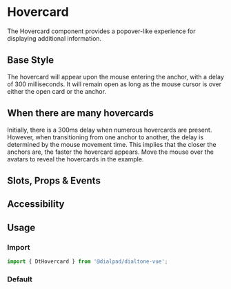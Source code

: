 

<Meta of={HovercardStories}/>

# Hovercard

<Subtitle>
  The Hovercard component provides a popover-like experience for displaying additional information.
</Subtitle>

## Base Style

The hovercard will appear upon the mouse entering the anchor, with a delay of 300 milliseconds.
It will remain open as long as the mouse cursor is over either the open card or the anchor.

<Canvas>
  <Story of={HovercardStories.Default} />
</Canvas>

## When there are many hovercards

Initially, there is a 300ms delay when numerous hovercards are present.
However, when transitioning from one anchor to another, the delay is determined by the mouse movement time.
This implies that the closer the anchors are, the faster the hovercard appears.
Move the mouse over the avatars to reveal the hovercards in the example.

<Canvas>
  <Story of={HovercardStories.Many} />
</Canvas>

## Slots, Props & Events

<Controls />

## Accessibility


## Usage

### Import

```js
import { DtHovercard } from '@dialpad/dialtone-vue';
```

### Default

```html
```
